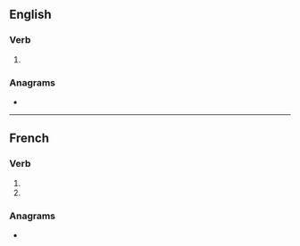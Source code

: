 {{also|certifiés}}
==English==

===Verb===
{{head|en|verb form}}

# {{en-third-person singular of|certify}}

===Anagrams===
* {{anagrams|en|a=ceefiirst|cretifies|rectifies}}

----

==French==

===Verb===
{{head|fr|verb form}}

# {{inflection of|fr|certifier||2|s|pres|indc}}
# {{inflection of|fr|certifier||2|s|pres|subj}}

===Anagrams===
* {{l|fr|rectifies}}